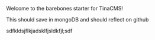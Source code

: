 
Welcome to the barebones starter for TinaCMS!

This should save in mongoDB and should reflect on github

sdfkldsjflkjadsklfjsldkfjl;sdf

